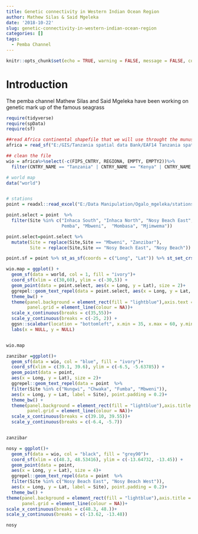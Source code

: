 ```yaml
---
title: Genetic connectivity in Western Indian Ocean Region
author: Mathew Silas & Said Mgeleka
date: '2018-10-22'
slug: genetic-connectivity-in-western-indian-ocean-region
categories: []
tags:
  - Pemba Channel
---
```


```r
knitr::opts_chunk$set(echo = TRUE, warning = FALSE, message = FALSE, comment = "")
```


# Introduction
The pemba channel
Mathew Silas and Said Mgeleka have been working on genetic mark up of the famous seagrass 


```r
require(tidyverse)
require(spData)
require(sf)

```


```r
##read Africa continental shapefile that we will use throught the munuscript as basemap dataset for maps
africa = read_sf("E:/GIS/Tanzania spatial data Bank/EAF14 Tanzania spatial datasets/africa/Spatial/AdmInfr/afcntry.shp")

## clean the file
wio = africa%>%select(-c(FIPS_CNTRY, REGIONA, EMPTY, EMPTY2))%>%
  filter(CNTRY_NAME == "Tanzania" | CNTRY_NAME == "Kenya" | CNTRY_NAME == "Mozambique" | CNTRY_NAME == "Madagascar")
```

```r
# world map
data("world")


# stations
point = readxl::read_excel("E:/Data Manipulation/Ogalo_mgeleka/stations.xlsx")

point.select = point  %>% 
  filter(Site %in% c("Inhaca South", "Inhaca North", "Nosy Beach East", " 
                     Pemba", "Mbweni",  "Mombasa", "Mjimwema")) 

point.select=point.select %>% 
  mutate(Site = replace(Site,Site == "Mbweni", "Zanzibar"),
         Site = replace(Site,Site == "Nosy Beach East", "Nosy Beach"))

point.sf = point %>% st_as_sf(coords = c("Long", "Lat")) %>% st_set_crs(4326)

```
 
 
```r
wio.map = ggplot() + 
  geom_sf(data = world, col = 1, fill = "ivory")+
  coord_sf(xlim = c(30,60), ylim = c(-30,5)) +
  geom_point(data = point.select, aes(x = Long, y = Lat), size = 2)+
  ggrepel::geom_text_repel(data = point.select, aes(x = Long, y = Lat, label = Site), point.padding = 0.2)+
  theme_bw() + 
  theme(panel.background = element_rect(fill = "lightblue"),axis.text = element_text(size = 11, colour = 1),
        panel.grid = element_line(colour = NA))+
  scale_x_continuous(breaks = c(35,55))+
  scale_y_continuous(breaks = c(-25, 2)) +
  ggsn::scalebar(location = "bottomleft", x.min = 35, x.max = 60, y.min = -30, y.max = 5, dist = 400, dd2km = TRUE, model = "WGS84", st.dist = 0.02, st.size = 4)+
  labs(x = NULL, y = NULL)


wio.map

```

```r
zanzibar =ggplot()+ 
  geom_sf(data = wio, col = "blue", fill = "ivory")+
  coord_sf(xlim = c(39.1, 39.6), ylim = c(-6.5, -5.63785)) +
  geom_point(data = point, 
  aes(x = Long, y = Lat), size = 2)+
  ggrepel::geom_text_repel(data = point  %>% 
  filter(Site %in% c("Nungwi", "Chwaka", "Fumba", "Mbweni")), 
  aes(x = Long, y = Lat, label = Site), point.padding = 0.2)+
  theme_bw() +
  theme(panel.background = element_rect(fill = "lightblue"),axis.title = element_blank(),
        panel.grid = element_line(colour = NA))+
  scale_x_continuous(breaks = c(39.10, 39.55))+
  scale_y_continuous(breaks = c(-6.4, -5.7))


zanzibar
```


```r

nosy = ggplot()+ 
  geom_sf(data = wio, col = "black", fill = "grey90")+
  coord_sf(xlim = c(48.3, 48.53416), ylim = c(-13.64732, -13.45)) +
  geom_point(data = point, 
  aes(x = Long, y = Lat), size = 4)+
  ggrepel::geom_text_repel(data = point  %>%
  filter(Site %in% c("Nosy Beach East", "Nosy Beach West")),
  aes(x = Long, y = Lat, label = Site), point.padding = 0.2)+
  theme_bw() +
theme(panel.background = element_rect(fill = "lightblue"),axis.title = element_blank(),
      panel.grid = element_line(colour = NA))+
scale_x_continuous(breaks = c(48.3, 48.))+
scale_y_continuous(breaks = c(-13.62, -13.48))

nosy


```







